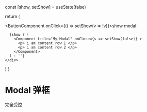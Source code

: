 
  const [show, setShow] = useState(false)

  return (
    <div>
      <ButtonComponent onClick={() => setShow(v => !v)}>show modal</ButtonComponent>
      
      {show ? (
        <Component title="My Modal" onClose={v => setShow(false)} >
          <p> i am content row 1 </p>
          <p> i am content row 2 </p>
        </Component>
      ) : ''}
    </div>
  )
}

# Modal 弹框

完全受控

<Box></Box>
